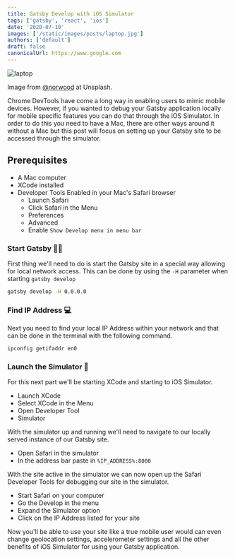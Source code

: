 ```yaml
---
title: Gatsby Develop with iOS Simulator
tags: ['gatsby', 'react', 'ios']
date: '2020-07-10'
images: ['/static/images/posts/laptop.jpg']
authors: ['default']
draft: false
canonicalUrl: https://www.google.com
---
```


<Image
  className="w-full rounded-xl"
  alt="laptop"
  src="/static/images/posts/laptop.jpg"
  layout="responsive"
  width={450}
  height={250}
/>

Image from [@norwood](https://unsplash.com/@nordwood) at Unsplash.

Chrome DevTools have come a long way in enabling users to mimic mobile devices. However, if you wanted to debug your Gatsby application locally for mobile specific features you can do that through the iOS Simulator. In order to do this you need to have a Mac, there are other ways around it without a Mac but this post will focus on setting up your Gatsby site to be accessed through the simulator.

## Prerequisites

- A Mac computer
- XCode installed
- Developer Tools Enabled in your Mac's Safari browser
  - Launch Safari
  - Click Safari in the Menu
  - Preferences
  - Advanced
  - Enable `Show Develop menu in menu bar`

### Start Gatsby 👨‍🚀

First thing we'll need to do is start the Gatsby site in a special way allowing for local network access. This can be done by using the `-H` parameter when starting `gatsby develop`

```bash
gatsby develop -H 0.0.0.0
```

### Find IP Address 💻

Next you need to find your local IP Address within your network and that can be done in the terminal with the following command.

```bash
ipconfig getifaddr en0
```

### Launch the Simulator 🚀

For this next part we'll be starting XCode and starting to iOS Simulator.

- Launch XCode
- Select XCode in the Menu
- Open Developer Tool
- Simulator

With the simulator up and running we'll need to navigate to our locally served instance of our Gatsby site.

- Open Safari in the simulator
- In the address bar paste in `%IP_ADDRESS%:8000`

With the site active in the simulator we can now open up the Safari Developer Tools for debugging our site in the simulator.

- Start Safari on your computer
- Go the Develop in the menu
- Expand the Simulator option
- Click on the IP Address listed for your site

Now you'll be able to use your site like a true mobile user would can even change geolocation settings, accelerometer settings and all the other benefits of iOS Simulator for using your Gatsby application.
